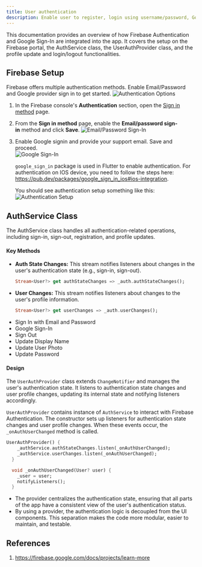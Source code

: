 ```yaml
---
title: User authentication
description: Enable user to register, login using username/password, Google auth, and more.
---
```


This documentation provides an overview of how Firebase Authentication and Google Sign-In are integrated into the app. It covers the setup on the Firebase portal, the AuthService class, the UserAuthProvider class, and the profile update and login/logout functionalities.

## Firebase Setup
Firebase offers multiple authentication methods. Enable Email/Password and Google provider sign in to get started.
<Image src={authOptions} alt="Authentication Options" />
    
1. In the Firebase console's **Authentication** section, open the [Sign in method](https://console.firebase.google.com/project/_/authentication/providers) page.
2. From the **Sign in method** page, enable the **Email/password sign-in** method and click **Save**.
    <Image src={emailPass} alt="Email/Password Sign-In" />
3. Enable Google signin and provide your support email. Save and proceed.    
    <Image src={gSignin} alt="Google Sign-In" />
    
    `google_sign_in` package is used in Flutter to enable authentication. For authentication on IOS device, you need to follow the steps here: https://pub.dev/packages/google_sign_in_ios#ios-integration. 
    
    You should see authentication setup something like this:
    <Image src={authSetup} alt="Authentication Setup" />


## AuthService Class
The AuthService class handles all authentication-related operations, including sign-in, sign-out, registration, and profile updates.

#### Key Methods
- **Auth State Changes:** This stream notifies listeners about changes in the user's authentication state (e.g., sign-in, sign-out).
    ```dart
    Stream<User?> get authStateChanges => _auth.authStateChanges();
    ```
- **User Changes:** This stream notifies listeners about changes to the user's profile information.
    ```dart
    Stream<User?> get userChanges => _auth.userChanges();
    ```
- Sign In with Email and Password
- Google Sign-In
- Sign Out
- Update Display Name
- Update User Photo
- Update Password

#### Design
The `UserAuthProvider` class extends `ChangeNotifier` and manages the user's authentication state. It listens to authentication state changes and user profile changes, updating its internal state and notifying listeners accordingly. 

`UserAuthProvider` contains instance of `AuthService` to interact with Firebase Authentication. The constructor sets up listeners for authentication state changes and user profile changes. When these events occur, the `_onAuthUserChanged` method is called.
```dart
UserAuthProvider() {
    _authService.authStateChanges.listen(_onAuthUserChanged);
    _authService.userChanges.listen(_onAuthUserChanged);
  }

  void _onAuthUserChanged(User? user) {
    _user = user;
    notifyListeners();
  }
```
- The provider centralizes the authentication state, ensuring that all parts of the app have a consistent view of the user's authentication status.
- By using a provider, the authentication logic is decoupled from the UI components. This separation makes the code more modular, easier to maintain, and testable.

## References
1. https://firebase.google.com/docs/projects/learn-more

